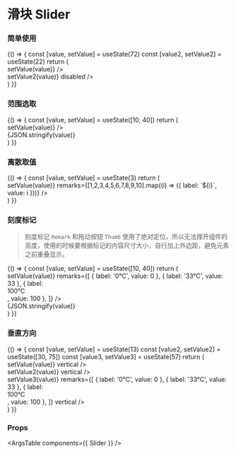 
<Meta title="组件/滑块 Slider" component={Slider} />

# 滑块 Slider


### 简单使用

<Canvas>
  <Story name="Slider">
    {() => {
      const [value, setValue] = useState(72)
      const [value2, setValue2] = useState(22)
      return (
        <div>
          <div className="flex flex-row items-center my-2">
            <Slider value={value} max={100} min={0} step={1} onChange={(value) => setValue(value)} />
          </div>
          <div className="flex flex-row items-center my-2">
            <Slider value={value2} max={100} min={0} step={1} onChange={(value) => setValue2(value)} disabled />
          </div>
        </div>
      )
    }}
  </Story>
</Canvas>

### 范围选取

<Canvas>
  <Story name="Slider with range">
    {() => {
      const [value, setValue] = useState([10, 40])
      return (
        <div className="flex flex-row items-center">
          <Slider value={value} max={100} min={0} step={0.1} onChange={(value) => setValue(value)} />
          <div>{JSON.stringify(value)}</div>
        </div>
      )
    }}
  </Story>
</Canvas>

### 离散取值

<Canvas>
  <Story name="Slider with step">
    {() => {
      const [value, setValue] = useState(3)
      return (
        <div className="flex flex-row items-center">
          <Slider value={value} max={10} min={1} step={1} onChange={(value) => setValue(value)}
            remarks={[1,2,3,4,5,6,7,8,9,10].map((i) => ({ label: `${i}`, value: i }))}
          />
        </div>
      )
    }}
  </Story>
</Canvas>

### 刻度标记

> 刻度标记 `Remark` 和拖动按钮 `Thumb` 使用了绝对定位，所以无法撑开组件的高度，使用的时候要根据标记的内容尺寸大小，自行加上外边距，避免元素之前重叠显示。

<Canvas>
  <Story name="Slider with remark">
    {() => {
      const [value, setValue] = useState([10, 40])
      return (
        <div className="flex flex-row items-center">
          <Slider
            value={value}
            max={100}
            min={0}
            step={0.1}
            onChange={(value) => setValue(value)}
            remarks={[
              { label: '0°C', value: 0 },
              { label: '33°C', value: 33 },
              { label: <div className="text-red-500">100°C</div>, value: 100 },
            ]}
          />
          <div className="ml-12">{JSON.stringify(value)}</div>
        </div>
      )
    }}
  </Story>
</Canvas>

### 垂直方向

<Canvas>
  <Story name="Slider with vertical">
    {() => {
      const [value, setValue] = useState(13)
      const [value2, setValue2] = useState([30, 75])
      const [value3, setValue3] = useState(57)
      return (
        <div className="flex flex-row items-center">
          <div className="inline-flex flex-col items-center mx-4">
            <Slider value={value} max={100} min={0} step={0.1} onChange={(value) => setValue(value)} vertical />
          </div>
          <div className="inline-flex flex-col items-center mx-4">
            <Slider value={value2} max={100} min={0} step={0.1} onChange={(value) => setValue2(value)} vertical />
          </div>
          <div className="inline-flex flex-col items-center mx-4">
            <Slider
              value={value3}
              max={100}
              min={0}
              step={0.1}
              onChange={(value) => setValue3(value)}
              remarks={[
                { label: '0°C', value: 0 },
                { label: '33°C', value: 33 },
                { label: <div className="text-red-500">100°C</div>, value: 100 },
              ]}
              vertical
            />
          </div>
        </div>
      )
    }}
  </Story>
</Canvas>

### Props

<ArgsTable components={{ Slider }} />